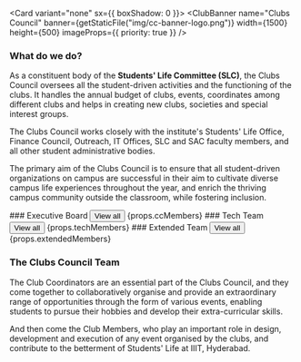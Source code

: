 


<Card variant="none" sx={{ boxShadow: 0 }}>
  <ClubBanner
    name="Clubs Council"
    banner={getStaticFile("img/cc-banner-logo.png")}
    width={1500}
    height={500}
    imageProps={{ priority: true }}
  />
</Card>

### What do we do?
As a constituent body of the **Students' Life Committee (SLC)**, the Clubs Council oversees all the student-driven activities and the functioning of the clubs. It handles the annual budget of clubs, events, coordinates among different clubs and helps in creating new clubs, societies and special interest groups.

The Clubs Council works closely with the institute's Students' Life Office, Finance Council, Outreach, IT Offices, SLC and SAC faculty members, and all other student administrative bodies.

The primary aim of the Clubs Council is to ensure that all student-driven organizations on campus are successful in their aim to cultivate diverse campus life experiences throughout the year, and enrich the thriving campus community outside the classroom, while fostering inclusion.

<Stack direction="row" pt={2} mb={2} mt={3}>
  ### Executive Board
  <Box sx={{ flexGrow: 1 }} />
  <Button
    variant="none"
    color="secondary"
    component={Link}
    href="/about/clubs-council/cc-members"
  >
    <Typography variant="button" color="text.primary">
      View all
    </Typography>
    <Icon variant="chevron-right" />
  </Button>
</Stack>
{props.ccMembers}

<Stack direction="row" pt={2} mb={2} mt={3}>
  ### Tech Team
  <Box sx={{ flexGrow: 1 }} />
  <Button
    variant="none"
    color="secondary"
    component={Link}
    href="/about/clubs-council/tech-members"
  >
    <Typography variant="button" color="text.primary">
      View all
    </Typography>
    <Icon variant="chevron-right" />
  </Button>
</Stack>
{props.techMembers}

<Stack direction="row" pt={2} mb={2} mt={3}>
  ### Extended Team
  <Box sx={{ flexGrow: 1 }} />
  <Button
    variant="none"
    color="secondary"
    component={Link}
    href="/about/clubs-council/cc-members"
  >
    <Typography variant="button" color="text.primary">
      View all
    </Typography>
    <Icon variant="chevron-right" />
  </Button>
</Stack>
{props.extendedMembers}

### The Clubs Council Team
The Club Coordinators are an essential part of the Clubs Council, and they come together to collaboratively organise and provide an extraordinary range of opportunities through the form of various events, enabling students to pursue their hobbies and develop their extra-curricular skills.

And then come the Club Members, who play an important role in design, development and execution of any event organised by the clubs, and contribute to the betterment of Students' Life at IIIT, Hyderabad.
